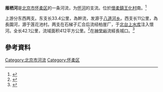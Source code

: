 {{Coord|40.3368907|116.6725529|type:river_region:CN-11_source:GoogleMaps|display=title}}
'''雁栖河'''是[[北京市|北京市]][[怀柔区|怀柔区]]的一条河流，为[[怀河|怀河]]的支流。位於[[懷柔鎮|懷柔鎮]][[王化村|王化村]]南。<ref>{{Cite book|title=怀柔县志|last=怀柔县志编纂委员会|publisher=[[北京出版社|北京出版社]]|year=2000|isbn=978-720-003-936-8|pages=108}}</ref>

上游分东西两支。东支长33.4公里，為幹流，发源于[[八道河乡|八道河乡]]。西支长11公里，為長園河，源于莲花池村。两支在石梯子汇合后流经柏崖厂，于[[北台上水库|北台上水库]]注入懷河。全长42.1公里，流域面积412平方公里。<ref>{{Cite book|title=北京水利志稿|last=[[高振奎|高振奎]]|publisher=北京水利史志编辑委员会|year=1987|location=[[密歇根大學|密歇根大學]]|pages=189}}</ref>在[[神堂峪|神堂峪]]流經長城口。<ref>{{Cite book|title=北京水史（上、下册）|last=北京市政协文史和学习委员会|publisher=[[中國圖書|中國圖書]]|year=2013|isbn=978-751-701-581-9}}</ref>

== 參考資料 ==
{{reflist}}

[[Category:北京市河流|Category:北京市河流]]
[[Category:怀柔区|Category:怀柔区]]
{{Beijing-river-stub}}